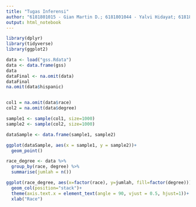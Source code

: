 ```yaml
---
title: "Tugas Inferensi"
author: "6181801015 - Gian Martin D.; 6181801044 - Yalvi Hidayat; 6181801077 - Bernadus Lukas"
output: html_notebook
---
```




```r
library(dplyr)
library(tidyverse)
library(ggplot2)

data <- load("gss.Rdata")
data <- data.frame(gss)
data
dataFinal <- na.omit(data)
dataFinal
na.omit(data$hispanic)


col1 = na.omit(data$race)
col2 = na.omit(data$degree)

sample1 <- sample(col1, size=1000)
sample2 <- sample(col2, size=1000)

dataSample <- data.frame(sample1, sample2)

ggplot(dataSample, aes(x = sample1, y = sample2))+
  geom_point()

race_degree <- data %>% 
  group_by(race, degree) %>%
  summarise(jumlah = n())

ggplot(race_degree, aes(x=factor(race), y=jumlah, fill=factor(degree)))+
  geom_col(position="stack")+
  theme(axis.text.x = element_text(angle = 90, vjust = 0.5, hjust=1))+
  xlab("Race")
```

